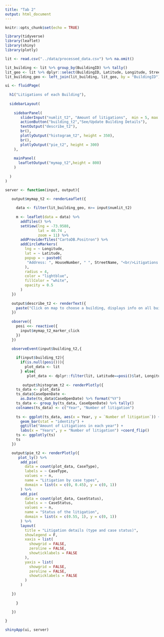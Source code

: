 ```yaml
---
title: "Tab 2"
output: html_document
---
```


```r
knitr::opts_chunk$set(echo = TRUE)
```



```r
library(tidyverse)
library(leaflet)
library(shiny)
library(plotly)

lit <- read.csv("../data/processed_data.csv") %>% na.omit()

lit_building <- lit %>% group_by(BuildingID) %>% tally()
lit_geo <- lit %>% dplyr::select(BuildingID, Latitude, Longitude, StreetName, HouseNumber, Respondent)
lit_building_geo <- left_join(lit_building, lit_geo, by = "BuildingID") %>% distinct()

```

```r
ui <- fluidPage(
  
  h1("Litigations of each Building"),
  
  sidebarLayout(
    
    sidebarPanel(
       sliderInput("numlit_t2", "Amount of litigations",  min = 5, max = max(lit_building$n), value = 25 ), 
       actionButton("building_t2","See/Update Building Details"),
       textOutput("describe_t2"),
       br(),
       plotlyOutput("histogram_t2", height = 350),
       br(),
       plotlyOutput("pie_t2", height = 300)
    ),
    
    mainPanel(
      leafletOutput("mymap_t2",height = 800)
    )
    
  )
)
```


```r
server <- function(input, output){

   output$mymap_t2 <- renderLeaflet({
     
     data <- filter(lit_building_geo, n>= input$numlit_t2)
     
     m <- leaflet(data = data) %>%
       addTiles() %>%
       setView(lng = -73.9588,
               lat = 40.74 ,
               zoom = 11) %>%
       addProviderTiles("CartoDB.Positron") %>%
       addCircleMarkers(
         lng = ~ Longitude,
         lat = ~ Latitude,
         popup = ~ paste0(
          "Address: ", HouseNumber, " ", StreetName, "<br/>Litigations: " , n, "<br/>Most Recent Respondent: " , Respondent
         ),
         radius = 4,
         color = "lightblue",
         fillColor = "white",
         opacity = 0.5
       )
   })
   
   output$describe_t2 <- renderText({
     paste("Click on map to choose a building, displays info on all buildings if no building selected")
   })
   
   observe({
     posi <<- reactive({
       input$mymap_t2_marker_click
     })
   })

   observeEvent(input$building_t2,{
     
     if(input$building_t2){
       if(is.null(posi())){
         plot_data <- lit
       } else{
          plot_data <- dplyr::filter(lit, Latitude==posi()$lat, Longitude==posi()$lng)}
     
        output$histogram_t2 <- renderPlotly({
     ts_data <- plot_data
     ts_data$CaseOpenDate <-
       as.Date(ts_data$CaseOpenDate) %>% format("%Y")
     ts_data <- group_by(ts_data, CaseOpenDate) %>% tally()
     colnames(ts_data) <- c("Year", "Number of litigation")
     
     ts <- ggplot(ts_data, aes(x = Year, y = `Number of litigation`)) +
       geom_bar(stat = "identity") +
       ggtitle("Amount of Litigations in each year") +
       labs(x = "Years", y = "Number of litigation") +coord_flip()
     ts <- ggplotly(ts)
     ts
   })

   output$pie_t2 <- renderPlotly({
      plot_ly() %>%
       add_pie(
         data = count(plot_data, CaseType),
         labels = ~ CaseType,
         values = ~ n,
         name = "Litigation by case types",
         domain = list(x = c(0, 0.45), y = c(0, 1))
       ) %>%
       add_pie(
         data = count(plot_data, CaseStatus),
         labels = ~ CaseStatus,
         values = ~ n,
         name = "Status of the litigation",
         domain = list(x = c(0.55, 1), y = c(0, 1))
       ) %>%
       layout(
         title = "Litigation details (type and case status)",
         showlegend = F,
         xaxis = list(
           showgrid = FALSE,
           zeroline = FALSE,
           showticklabels = FALSE
         ),
         yaxis = list(
           showgrid = FALSE,
           zeroline = FALSE,
           showticklabels = FALSE
         )
       )
      
   })
   
     }
     
   })

}

shinyApp(ui, server)

```

